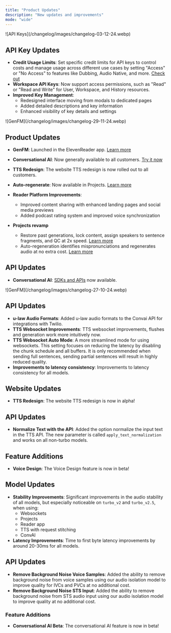 ```yaml
---
title: "Product Updates"
description: "New updates and improvements"
mode: "wide"
---
```


<Update label="December 3, 2024">

<Frame>![API Keys](/changelog/images/changelog-03-12-24.webp)</Frame>

## API Key Updates

- **Credit Usage Limits**: Set specific credit limits for API keys to control costs and manage usage across different use cases by setting "Access" or "No Access" to features like Dubbing, Audio Native, and more. [Check out](https://elevenlabs.io/app/settings/api-keys)
- **Workspace API Keys**: Now support access permissions, such as "Read" or "Read and Write" for User, Workspace, and History resources.
- **Improved Key Management**:
  - Redesigned interface moving from modals to dedicated pages
  - Added detailed descriptions and key information
  - Enhanced visibility of key details and settings

</Update>

<Update label="November 29, 2024">

<Frame>![GenFM](/changelog/images/changelog-29-11-24.webp)</Frame>

## Product Updates

- **GenFM**: Launched in the ElevenReader app. [Learn more](https://elevenlabs.io/blog/genfm-on-elevenreader)
- **Conversational AI**: Now generally available to all customers. [Try it now](https://elevenlabs.io/conversational-ai)
- **TTS Redesign**: The website TTS redesign is now rolled out to all customers.
- **Auto-regenerate**: Now available in Projects. [Learn more](https://elevenlabs.io/blog/auto-regenerate-is-live-in-projects)
- **Reader Platform Improvements**:

  - Improved content sharing with enhanced landing pages and social media previews
  - Added podcast rating system and improved voice synchronization

- **Projects revamp**
  - Restore past generations, lock content, assign speakers to sentence fragments, and QC at 2x speed. [Learn more](https://elevenlabs.io/blog/narrate-any-project)
  - Auto-regeneration identifies mispronunciations and regenerates audio at no extra cost. [Learn more](https://elevenlabs.io/blog/auto-regenerate-is-live-in-projects)

## API Updates

- **Conversational AI**: [SDKs and APIs](https://elevenlabs.io/docs/conversational-ai/docs/introduction) now available.

</Update>

<Update label="October 27, 2024">

<Frame>![GenFM](/changelog/images/changelog-27-10-24.webp)</Frame>

## API Updates

- **u-law Audio Formats**: Added u-law audio formats to the Convai API for integrations with Twilio.
- **TTS Websocket Improvements**: TTS websocket improvements, flushes and generation work more intuitively now.
- **TTS Websocket Auto Mode**: A more streamlined mode for using websockets. This setting focuses on reducing the latency by disabling the chunk schedule and all buffers. It is only recommended when sending full sentences, sending partial sentences will result in highly reduced quality.
- **Improvements to latency consistency**: Improvements to latency consistency for all models.

## Website Updates

- **TTS Redesign**: The website TTS redesign is now in alpha!

</Update>

<Update label="October 20, 2024">

## API Updates

- **Normalize Text with the API**: Added the option normalize the input text in the TTS API. The new parameter is called `apply_text_normalization` and works on all non-turbo models.

## Feature Additions

- **Voice Design**: The Voice Design feature is now in beta!

</Update>

<Update label="October 13, 2024">

## Model Updates

- **Stability Improvements**: Significant improvements in the audio stability of all models, but especially noticeable on `turbo_v2` and `turbo_v2.5`, when using:
  - Websockets
  - Projects
  - Reader app
  - TTS with request stitching
  - ConvAI
- **Latency Improvements**: Time to first byte latency improvements by around 20-30ms for all models.

## API Updates

- **Remove Background Noise Voice Samples**: Added the ability to remove background noise from voice samples using our audio isolation model to improve quality for IVCs and PVCs at no additional cost.
- **Remove Background Noise STS Input**: Added the ability to remove background noise from STS audio input using our audio isolation model to improve quality at no additional cost.

### Feature Additions

- **Conversational AI Beta**: The conversational AI feature is now in beta!

</Update>
